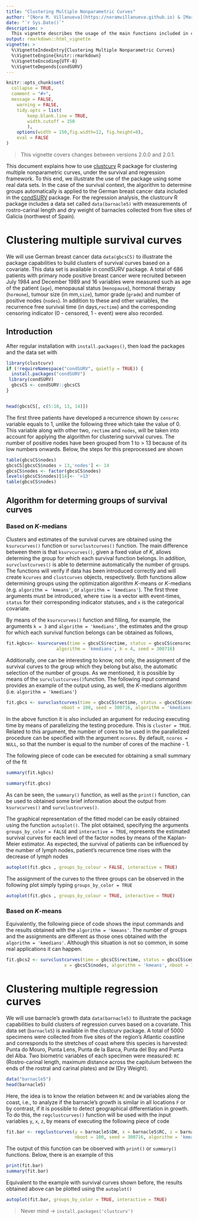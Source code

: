 ```yaml
---
title: "Clustering Multiple Nonparametric Curves"
author: "[Nora M. Villanueva](https://noramvillanueva.github.io) & [Marta Sestelo](https://sestelo.github.io)"
date: "`r Sys.Date()`"
description: >
  This vignette describes the usage of the main functions included in clustcurv package with two real data sets.
output: rmarkdown::html_vignette
vignette: >
  %\VignetteIndexEntry{Clustering Multiple Nonparametric Curves}
  %\VignetteEngine{knitr::rmarkdown}
  %\VignetteEncoding{UTF-8}
  %\VignetteDepends{condSURV}
---
```



```r
knitr::opts_chunk$set(
  collapse = TRUE,
  comment = "#>",
  message = FALSE,
	warning = FALSE,
	tidy.opts = list(
		keep.blank.line = TRUE,
		width.cutoff = 150
		),
	options(width = 150,fig.width=12, fig.height=8),
	eval = FALSE
)
```

> This vignette covers changes between versions 2.0.0 and 2.0.1.

This document explains how to use  [clustcurv](https://cran.r-project.org/package=clustcurv) R package for clustering multiple 
nonparametric curves, under the survival and regression framework. To this end, we
illustrate the use of the package using some real data sets. In the case
of the survival context, the algorithm to determine groups automatically  is 
applied to the German breast cancer data included in the [condSURV](https://cran.r-project.org/package=condSURV) package. For 
the regression analysis, the  clustcurv R package includes a data set called 
 `data(barnacle5)` with measurements of rostro-carinal length and dry weight of barnacles
collected from five sites of Galicia (northwest of Spain). 


# Clustering multiple survival curves 

We will use German breast cancer data `data(gbcsCS)` to illustrate the package capabilities to build clusters of survival curves based on a covariate. This data set is available in condSURV package. A total of 686 patients with primary node positive breast cancer were recruited between July 1984 and December 1989 and 16 variables were measured such as age of the patient (`age`), menopausal status (`menopause`), hormonal therapy (`hormone`), tumour size (in mm,`size`), tumor grade (`grade`) and number of positive nodes (`nodes`). In addition to these and other variables, the recurrence free survival time (in days,`rectime`) and the corresponding censoring indicator (0 - censored, 1 - event) were also recorded.

## Introduction

After regular installation with `install.packages()`, then load the packages and the data set with

```r
library(clustcurv)
if (!requireNamespace("condSURV", quietly = TRUE)) {
  install.packages("condSURV")
 library(condSURV)
  gbcsCS <- condSURV::gbcsCS
}


head(gbcsCS[, c(5:10, 13, 14)])
```


The first three patients have developed a recurrence shown by `censrec` variable equals to 1, unlike the following three which take the value of 0. This variable along with other two, `rectime` and `nodes`, will be taken into account for applying the algorithm for clustering survival curves. The number of positive nodes have been grouped from 1 to > 13 because of its low numbers onwards. Below, the steps for this preprocessed are shown

```r
table(gbcsCS$nodes)
gbcsCS[gbcsCS$nodes > 13,'nodes'] <- 14
gbcsCS$nodes <- factor(gbcsCS$nodes)
levels(gbcsCS$nodes)[14]<- '>13'
table(gbcsCS$nodes)
```

## Algorithm for determing groups of survival curves

### Based on $K$-medians 

Clusters and estimates of the survival curves are obtained using the `ksurvcurves()` function or `survclustcurves()` function. The main difference between them is that `ksurvcurves()`, given a fixed value of $K$, allows determing the group for which each survival function belongs. In addition,  `survclustcurves()` is able to determine automatically the number of groups. The functions will verify if data has been introduced correctly and will create  `kcurves` and `clustcurves` objects, respectively. Both functions allow determining groups using the optimization algorithm $K$-means or $K$-medians (e.g. `algorithm = 'kmeans'`, or `algorithm = 'kmedians'`). The first three arguments must be introduced, where `time` is a vector with event-times, `status` for their corresponding indicator statuses, and `x` is the categorical covariate. 


By means of the `ksurvcurves()` function and filling, for example, the arguments `k = 3` and `algorithm = 'kmedians'`, the estimates and the group for which each survival function belongs can be obtained as follows, 

```r
fit.kgbcs<- ksurvcurves(time = gbcsCS$rectime, status = gbcsCS$censrec, x = gbcsCS$nodes,
                   algorithm = 'kmedians', k = 4, seed = 300716)
```

Additionally, one can be interesting to know, not only, the assignment of the survival curves to the group which they belong but also, the automatic selection of the number of groups. As we mentioned, it is possible by means of the `survclustcurves()`function. The following input command provides an example of the output using, as well, the $K$-medians algorithm (i.e. `algorithm = 'kmedians'`)

```r
fit.gbcs <- survclustcurves(time = gbcsCS$rectime, status = gbcsCS$censrec, x = gbcsCS$nodes,
                     nboot = 100, seed = 300716, algorithm = 'kmedians')
``` 

In the above function it is also included an argument for reducing executing time by means of parallelizing the testing procedure. This is `cluster = TRUE`. Related to this argument,  the number of cores to be used in the parallelized procedure can be specified with the argument `ncores`. By default, `ncores = NULL`, so that the number is equal to the number of cores of the machine - 1.


The following piece of code can be executed for obtaining a small summary of the fit
```r
summary(fit.kgbcs)

summary(fit.gbcs)
```


As can be seen, the `summary()` function, as well as the `print()` function, can be used to obtained some brief information about the output from `ksurvcurves()` and `survclustcurves()`.


The graphical representation of the fitted model can be easily obtained using the function `autoplot()`. The plot obtained, specifying the arguments `groups_by_color = FALSE` and `interactive = TRUE`, represents the estimated survival curves for each level of the factor nodes by means of the Kaplan-Meier estimator. As expected, the survival of patients can be influenced by the number of lymph nodes, patient’s recurrence time rises with the decrease of lymph nodes

 
 
```r
autoplot(fit.gbcs , groups_by_colour = FALSE, interactive = TRUE)
```


The assignment of the curves to the three groups can be observed in the following plot simply typing `groups_by_color = TRUE` 

```r
autoplot(fit.gbcs , groups_by_colour = TRUE, interactive = TRUE)
```


### Based on $K$-means


Equivalently, the following piece of code shows the input commands and the results obtained with the `algorithm = 'kmeans'`. The number of groups and the assignments are different as those ones obtained with the `algorithm = 'kmedians'`. Although this situation is not so common, in some real applications it can happen.
```r
fit.gbcs2 <- survclustcurves(time = gbcsCS$rectime, status = gbcsCS$censrec, seed = 300716,
                      x = gbcsCS$nodes, algorithm = 'kmeans', nboot = 100)
```



# Clustering multiple regression curves 

We will use barnacle’s growth data `data(barnacle5)` to illustrate the package capabilities to build clusters of regression curves based on a covariate. This data set (`barnacle5`) is available in the clustcurv package. A total of 5000 specimens were collected from five sites  of the region’s Atlantic coastline and corresponds to the stretches of coast where this species is harvested: Punta do Mouro, Punta Lens, Punta de la Barca, Punta del Boy and Punta del Alba. Two biometric variables of each specimen were measured: `RC` (Rostro-carinal length, maximum distance across the capitulum between the ends of the rostral and carinal plates) and `DW` (Dry Weight).


```r
data("barnacle5")
head(barnacle5)
```


Here, the idea is to know the relation between `RC` and `DW` variables along the coast, i.e., to analyze if the barnacle’s growth is similar in all locations `F` or by contrast, if it is possible to detect geographical differentiation in growth. To do this,  the `regclustcurves()` function will be  used with the input variables `y`, `x`, `z`, by means of executing the following piece of code


```r
fit.bar <- regclustcurves(y = barnacle5$DW, x = barnacle5$RC, z = barnacle5$F,
                          nboot = 100, seed = 300716, algorithm = 'kmeans')
```

The output of this function can be observed with `print()` or `summary()` functions. Below, there is an example of this

```r
print(fit.bar)
summary(fit.bar)
```



Equivalent to the example with survival curves shown before, the results obtained above can be plotted using the `autoplot()` 

```r
autoplot(fit.bar, groups_by_color = TRUE, interactive = TRUE)
```

> Never mind -> `install.packages('clustcurv')`
